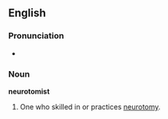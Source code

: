 ==English==

===Pronunciation===
*{{audio|en-us-neurotomist.ogg|Audio (US)}}

===Noun===
'''neurotomist'''

#One who skilled in or practices [[neurotomy]].